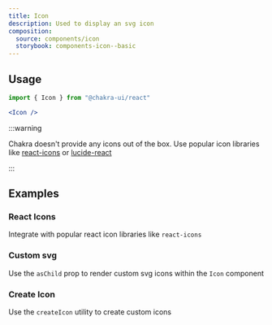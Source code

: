 ```yaml
---
title: Icon
description: Used to display an svg icon
composition:
  source: components/icon
  storybook: components-icon--basic
---
```


<ExampleTabs name="icon-basic" />

## Usage

```jsx
import { Icon } from "@chakra-ui/react"
```

```jsx
<Icon />
```

:::warning

Chakra doesn't provide any icons out of the box. Use popular icon libraries like
[react-icons](https://react-icons.github.io/react-icons/) or
[lucide-react](https://lucide.dev/react/)

:::

## Examples

### React Icons

Integrate with popular react icon libraries like `react-icons`

<ExampleTabs name="icon-with-react-icon" />

### Custom svg

Use the `asChild` prop to render custom svg icons within the `Icon` component

<ExampleTabs name="icon-with-custom-svg" />

### Create Icon

Use the `createIcon` utility to create custom icons

<ExampleTabs name="icon-with-create-icon" />
